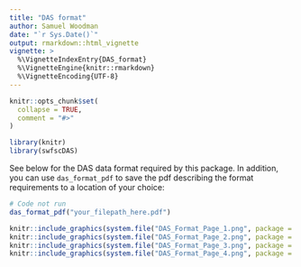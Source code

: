 ```yaml
---
title: "DAS format"
author: Samuel Woodman
date: "`r Sys.Date()`"
output: rmarkdown::html_vignette
vignette: >
  %\VignetteIndexEntry{DAS_format}
  %\VignetteEngine{knitr::rmarkdown}
  %\VignetteEncoding{UTF-8}
---
```


```r
knitr::opts_chunk$set(
  collapse = TRUE,
  comment = "#>"
)
```

```r
library(knitr)
library(swfscDAS)
```


See below for the DAS data format required by this package. In addition, you can use `das_format_pdf` to save the pdf describing the format requirements to a location of your choice:
```r
# Code not run
das_format_pdf("your_filepath_here.pdf")
```

```r
knitr::include_graphics(system.file("DAS_Format_Page_1.png", package = "swfscDAS"), dpi = 500)
knitr::include_graphics(system.file("DAS_Format_Page_2.png", package = "swfscDAS"), dpi = 500)
knitr::include_graphics(system.file("DAS_Format_Page_3.png", package = "swfscDAS"), dpi = 500)
knitr::include_graphics(system.file("DAS_Format_Page_4.png", package = "swfscDAS"), dpi = 500)
```
